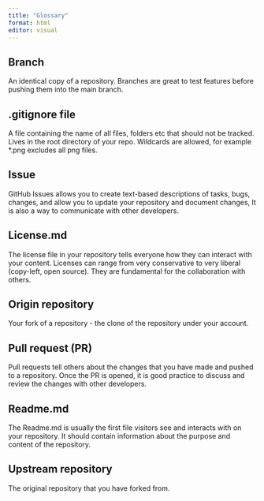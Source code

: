 ```yaml
---
title: "Glossary"
format: html
editor: visual
---
```


## Branch

An identical copy of a repository. Branches are great to test features before pushing them into the main branch.

## .gitignore file

A file containing the name of all files, folders etc that should not be tracked. Lives in the root directory of your repo. Wildcards are allowed, for example \*.png excludes all png files.

## Issue

GitHub Issues allows you to create text-based descriptions of tasks, bugs, changes, and allow you to update your repository and document changes, It is also a way to communicate with other developers.

## License.md

The license file in your repository tells everyone how they can interact with your content. Licenses can range from very conservative to very liberal (copy-left, open source). They are fundamental for the collaboration with others.

## Origin repository

Your fork of a repository - the clone of the repository under your account.

## Pull request (PR)

Pull requests tell others about the changes that you have made and pushed to a repository. Once the PR is opened, it is good practice to discuss and review the changes with other developers.

## Readme.md

The Readme.md is usually the first file visitors see and interacts with on your repository. It should contain information about the purpose and content of the repository.

## Upstream repository

The original repository that you have forked from.

# 
